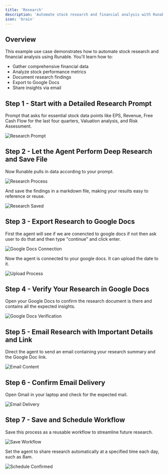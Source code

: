 ```yaml
---
title: 'Research'
description: 'Automate stock research and financial analysis with Runable'
icon: 'brain'
---
```


## Overview

This example use case demonstrates how to automate stock research and financial analysis using Runable. You'll learn how to:

- Gather comprehensive financial data
- Analyze stock performance metrics
- Document research findings
- Export to Google Docs
- Share insights via email

## Step 1 - Start with a Detailed Research Prompt

Prompt that asks for essential stock data points like EPS, Revenue, Free Cash Flow for the last four quarters, Valuation analysis, and Risk Assessment. 

![Research Prompt](https://usercontent.in.prod.clueso.io/138e6e12-51a4-4458-9914-1bc6359a8384/1336845d-cefd-4a38-be04-273abb7af8db/4e7f0057-5279-4950-bd56-5d0bfbd23485/images/5f9065d7-3ce6-4c93-b6db-3d69bcb7be98.gif)


## Step 2 - Let the Agent Perform Deep Research and Save File

Now Runable pulls in data according to your prompt.

![Research Process](https://usercontent.in.prod.clueso.io/138e6e12-51a4-4458-9914-1bc6359a8384/1336845d-cefd-4a38-be04-273abb7af8db/4e7f0057-5279-4950-bd56-5d0bfbd23485/images/737e60f8-03d5-40dd-b68e-e94e2a65a623.gif)

<Tip>
And save the findings in a markdown file, making your results easy to reference or reuse.
</Tip>

![Research Saved](https://usercontent.in.prod.clueso.io/138e6e12-51a4-4458-9914-1bc6359a8384/1336845d-cefd-4a38-be04-273abb7af8db/4e7f0057-5279-4950-bd56-5d0bfbd23485/images/7ba382bb-ec6e-42e2-9e79-f5fa35416fab.png)

## Step 3 - Export Research to Google Docs

First the agent will see if we are conencted to google docs if not then ask user to do that and then type "continue" and click enter. 

![Google Docs Connection](https://usercontent.in.prod.clueso.io/138e6e12-51a4-4458-9914-1bc6359a8384/1336845d-cefd-4a38-be04-273abb7af8db/4e7f0057-5279-4950-bd56-5d0bfbd23485/images/c46f143f-63a1-4fb7-aa68-d0fa1b538711.png)

Now the agent is connected to your google docs. It can upload the date to it. 

![Upload Process](https://usercontent.in.prod.clueso.io/138e6e12-51a4-4458-9914-1bc6359a8384/1336845d-cefd-4a38-be04-273abb7af8db/4e7f0057-5279-4950-bd56-5d0bfbd23485/images/082d52c3-500f-4c3e-ab1e-03b10356504d.gif)

## Step 4 - Verify Your Research in Google Docs

Open your Google Docs to confirm the research document is there and contains all the expected insights.

![Google Docs Verification](https://usercontent.in.prod.clueso.io/138e6e12-51a4-4458-9914-1bc6359a8384/1336845d-cefd-4a38-be04-273abb7af8db/4e7f0057-5279-4950-bd56-5d0bfbd23485/images/1c3688f1-41a6-4c43-92a8-28ade0087c50.png)

## Step 5 - Email Research with Important Details and Link

Direct the agent to send an email containing your research summary and the Google Doc link. 

![Email Content](https://usercontent.in.prod.clueso.io/138e6e12-51a4-4458-9914-1bc6359a8384/1336845d-cefd-4a38-be04-273abb7af8db/4e7f0057-5279-4950-bd56-5d0bfbd23485/images/16537c22-6d26-4a25-b932-ff4ffdeb899d.png)


## Step 6 - Confirm Email Delivery

Open Gmail in your laptop and check for the expected mail. 

![Email Delivery](https://usercontent.in.prod.clueso.io/138e6e12-51a4-4458-9914-1bc6359a8384/1336845d-cefd-4a38-be04-273abb7af8db/4e7f0057-5279-4950-bd56-5d0bfbd23485/images/6b51b7c2-8295-44cc-87b5-62a68fcb7cf0.gif)

## Step 7 - Save and Schedule Workflow

Save this process as a reusable workflow to streamline future research.

![Save Workflow](https://usercontent.in.prod.clueso.io/138e6e12-51a4-4458-9914-1bc6359a8384/1336845d-cefd-4a38-be04-273abb7af8db/4e7f0057-5279-4950-bd56-5d0bfbd23485/images/9bddcd1c-6b9d-4a19-8a88-e81eeda0069f.png)

<Tip>
Set the agent to share research automatically at a specified time each day, such as 8am.
</Tip>

![Schedule Confirmed](https://usercontent.in.prod.clueso.io/138e6e12-51a4-4458-9914-1bc6359a8384/1336845d-cefd-4a38-be04-273abb7af8db/4e7f0057-5279-4950-bd56-5d0bfbd23485/images/f8a83a6d-70fb-46b6-a042-0b63962d4312.png)
